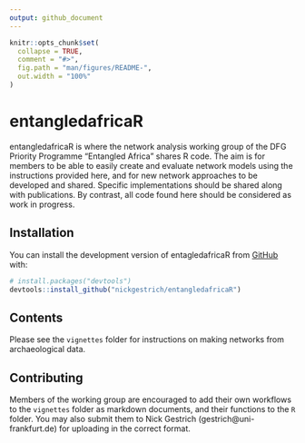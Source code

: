 ```yaml
---
output: github_document
---
```


<!-- README.md is generated from README.Rmd. Please edit that file -->

```r
knitr::opts_chunk$set(
  collapse = TRUE,
  comment = "#>",
  fig.path = "man/figures/README-",
  out.width = "100%"
)
```

# entangledafricaR

<!-- badges: start -->
<!-- badges: end -->

entangledafricaR is where the network analysis working group of the DFG Priority Programme "Entangled Africa" shares R code. The aim is for members to be able to easily create and evaluate network models using the instructions provided here, and for new network approaches to be developed and shared. Specific implementations should be shared along with publications. By contrast, all code found here should be considered as work in progress.

## Installation

You can install the development version of entagledafricaR from [GitHub](https://github.com/) with:

``` r
# install.packages("devtools")
devtools::install_github("nickgestrich/entangledafricaR")
```
## Contents

Please see the `vignettes` folder for instructions on making networks from archaeological data.

## Contributing

Members of the working group are encouraged to add their own workflows to the `vignettes` folder as markdown documents, and their functions to the `R` folder. You may also submit them to Nick Gestrich (gestrich@uni-frankfurt.de) for uploading in the correct format.


